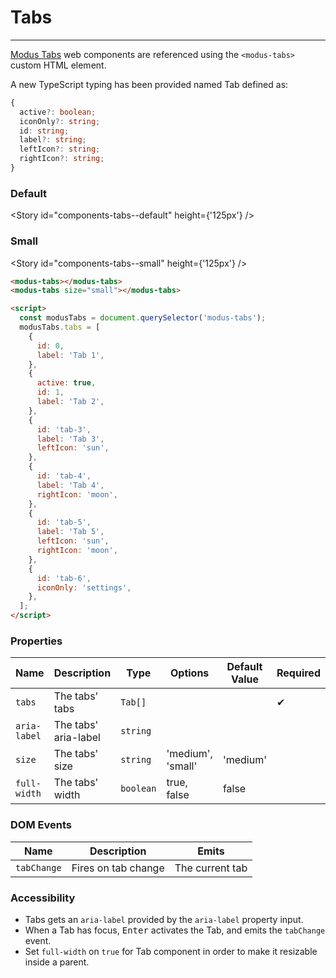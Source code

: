 
# Tabs

---

[Modus Tabs](https://modus.trimble.com/components/tabs/) web components are referenced using the `<modus-tabs>` custom HTML element.

A new TypeScript typing has been provided named Tab defined as:

```ts
{
  active?: boolean;
  iconOnly?: string;
  id: string;
  label?: string;
  leftIcon?: string;
  rightIcon?: string;
}
```

### Default

<Story id="components-tabs--default" height={'125px'} />

### Small

<Story id="components-tabs--small" height={'125px'} />

```html
<modus-tabs></modus-tabs>
<modus-tabs size="small"></modus-tabs>

<script>
  const modusTabs = document.querySelector('modus-tabs');
  modusTabs.tabs = [
    {
      id: 0,
      label: 'Tab 1',
    },
    {
      active: true,
      id: 1,
      label: 'Tab 2',
    },
    {
      id: 'tab-3',
      label: 'Tab 3',
      leftIcon: 'sun',
    },
    {
      id: 'tab-4',
      label: 'Tab 4',
      rightIcon: 'moon',
    },
    {
      id: 'tab-5',
      label: 'Tab 5',
      leftIcon: 'sun',
      rightIcon: 'moon',
    },
    {
      id: 'tab-6',
      iconOnly: 'settings',
    },
  ];
</script>
```

### Properties

| Name         | Description          | Type      | Options           | Default Value | Required |
| ------------ | -------------------- | --------- | ----------------- | ------------- | -------- |
| `tabs`       | The tabs' tabs       | `Tab[]`   |                   |               | ✔       |
| `aria-label` | The tabs' aria-label | `string`  |                   |               |          |
| `size`       | The tabs' size       | `string`  | 'medium', 'small' | 'medium'      |          |
| `full-width` | The tabs' width      | `boolean` | true, false       | false         |          |

### DOM Events

| Name        | Description         | Emits           |
| ----------- | ------------------- | --------------- |
| `tabChange` | Fires on tab change | The current tab |

### Accessibility

- Tabs gets an `aria-label` provided by the `aria-label` property input.
- When a Tab has focus, <kbd>Enter</kbd> activates the Tab, and emits the `tabChange` event.
- Set `full-width` on `true` for Tab component in order to make it resizable inside a parent.
